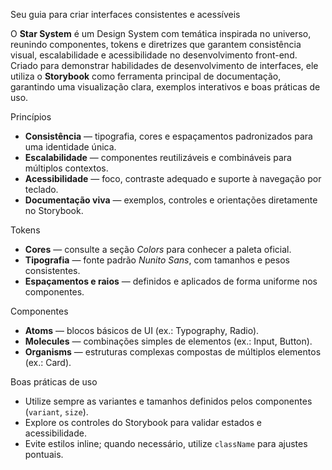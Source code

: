 
<Meta title="Introdução" />

<Title>Star System — Design System</Title>

<Subtitle>Seu guia para criar interfaces consistentes e acessíveis</Subtitle>

O **Star System** é um Design System com temática inspirada no universo, reunindo componentes, tokens e diretrizes que garantem consistência visual, escalabilidade e acessibilidade no desenvolvimento front-end.  
Criado para demonstrar habilidades de desenvolvimento de interfaces, ele utiliza o **Storybook** como ferramenta principal de documentação, garantindo uma visualização clara, exemplos interativos e boas práticas de uso.

<Heading>Princípios</Heading>

- **Consistência** — tipografia, cores e espaçamentos padronizados para uma identidade única.  
- **Escalabilidade** — componentes reutilizáveis e combináveis para múltiplos contextos.  
- **Acessibilidade** — foco, contraste adequado e suporte à navegação por teclado.  
- **Documentação viva** — exemplos, controles e orientações diretamente no Storybook.

<Heading>Tokens</Heading>

- **Cores** — consulte a seção *Colors* para conhecer a paleta oficial.  
- **Tipografia** — fonte padrão *Nunito Sans*, com tamanhos e pesos consistentes.  
- **Espaçamentos e raios** — definidos e aplicados de forma uniforme nos componentes.

<Heading>Componentes</Heading>

- **Atoms** — blocos básicos de UI (ex.: Typography, Radio).  
- **Molecules** — combinações simples de elementos (ex.: Input, Button).  
- **Organisms** — estruturas complexas compostas de múltiplos elementos (ex.: Card).

<Heading>Boas práticas de uso</Heading>

- Utilize sempre as variantes e tamanhos definidos pelos componentes (`variant`, `size`).  
- Explore os controles do Storybook para validar estados e acessibilidade.  
- Evite estilos inline; quando necessário, utilize `className` para ajustes pontuais.
